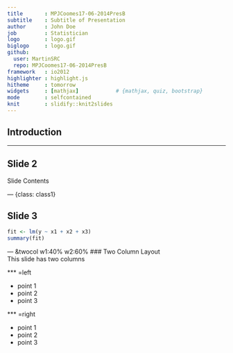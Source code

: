 ```yaml
---
title       : MPJCoomes17-06-2014PresB
subtitle    : Subtitle of Presentation
author      : John Doe
job         : Statistician
logo        : logo.gif
biglogo     : logo.gif
github:
  user: MartinSRC
  repo: MPJCoomes17-06-2014PresB
framework   : io2012
highlighter : highlight.js
hitheme     : tomorrow
widgets     : [mathjax]            # {mathjax, quiz, bootstrap}
mode        : selfcontained
knit        : slidify::knit2slides
---
```

<style> aside.gdbar img {width: 118.40px; height: 70px; position: absolute;
right: 0; margin: 13px 13px;}.title-slide {background-color: #ECFAFD;
}</style>

## Introduction


---

## Slide 2

Slide Contents

--- {class: class1}

## Slide 3

```r
fit <- lm(y ~ x1 + x2 + x3)
summary(fit)
```

--- &twocol w1:40% w2:60%
### Two Column Layout   
This slide has two columns

*** =left

- point 1
- point 2
- point 3

*** =right

- point 1
- point 2
- point 3

